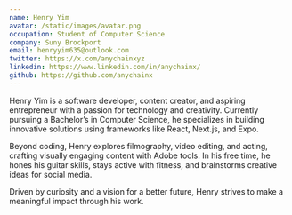 ```yaml
---
name: Henry Yim
avatar: /static/images/avatar.png
occupation: Student of Computer Science
company: Suny Brockport
email: henryyim635@outlook.com
twitter: https://x.com/anychainxyz
linkedin: https://www.linkedin.com/in/anychainx/
github: https://github.com/anychainx
---
```


Henry Yim is a software developer, content creator, and aspiring entrepreneur with a passion for technology and creativity. Currently pursuing a Bachelor’s in Computer Science, he specializes in building innovative solutions using frameworks like React, Next.js, and Expo.

Beyond coding, Henry explores filmography, video editing, and acting, crafting visually engaging content with Adobe tools. In his free time, he hones his guitar skills, stays active with fitness, and brainstorms creative ideas for social media.

Driven by curiosity and a vision for a better future, Henry strives to make a meaningful impact through his work.